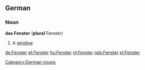 ==German==
===Noun===
'''das Fenster''' ('''plural''' Fenster)

# A [[window]].

[[Category:German nouns]]

[[de:Fenster]]
[[et:Fenster]]
[[hu:Fenster]]
[[nl:Fenster]]
[[nds:Fenster]]
[[pl:Fenster]]